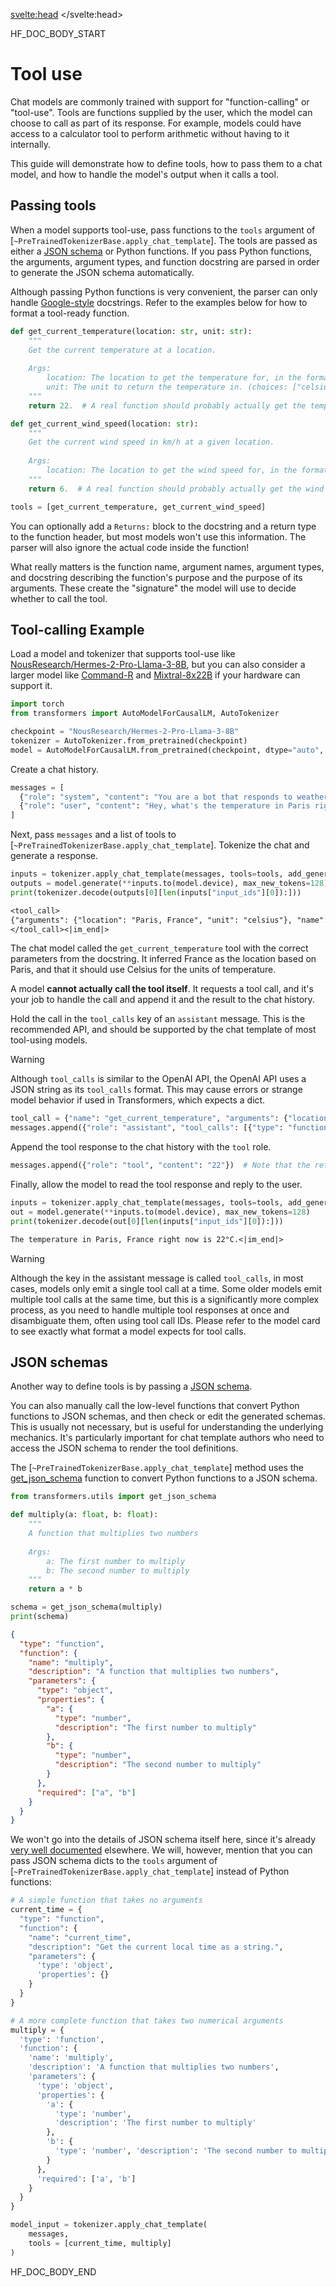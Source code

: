 <script lang="ts">
let fw: "pt" | "tf" = "pt";
onMount(() => {
    const urlParams = new URLSearchParams(window.location.search);
    fw = urlParams.get("fw") || "pt";
});
</script>
<svelte:head>
  <meta name="hf:doc:metadata" content={metadata} >
</svelte:head>

<!--HF DOCBUILD BODY START-->

HF_DOC_BODY_START

<!--Copyright 2024 The HuggingFace Team. All rights reserved.

Licensed under the Apache License, Version 2.0 (the "License"); you may not use this file except in compliance with
the License. You may obtain a copy of the License at

http://www.apache.org/licenses/LICENSE-2.0

Unless required by applicable law or agreed to in writing, software distributed under the License is distributed on
an "AS IS" BASIS, WITHOUT WARRANTIES OR CONDITIONS OF ANY KIND, either express or implied. See the License for the
specific language governing permissions and limitations under the License.

⚠️ Note that this file is in Markdown but contain specific syntax for our doc-builder (similar to MDX) that may not be
rendered properly in your Markdown viewer.

-->

# Tool use

Chat models are commonly trained with support for "function-calling" or "tool-use". Tools are functions supplied by the user, which the model can choose to call as part of its response. For example, models could have access to a calculator tool to perform arithmetic without having to it internally.

This guide will demonstrate how to define tools, how to pass them to a chat model, and how to handle the model's output when it calls a tool.

## Passing tools

When a model supports tool-use, pass functions to the `tools` argument of [`~PreTrainedTokenizerBase.apply_chat_template`].
The tools are passed as either a [JSON schema](https://json-schema.org/learn) or Python functions. If you pass Python functions,
the arguments, argument types, and function docstring are parsed in order to generate the JSON schema automatically.

Although passing Python functions is very convenient, the parser can only handle [Google-style](https://google.github.io/styleguide/pyguide.html#38-comments-and-docstrings)
docstrings. Refer to the examples below for how to format a tool-ready function.


```py
def get_current_temperature(location: str, unit: str):
    """
    Get the current temperature at a location.
    
    Args:
        location: The location to get the temperature for, in the format "City, Country"
        unit: The unit to return the temperature in. (choices: ["celsius", "fahrenheit"])
    """
    return 22.  # A real function should probably actually get the temperature!

def get_current_wind_speed(location: str):
    """
    Get the current wind speed in km/h at a given location.
    
    Args:
        location: The location to get the wind speed for, in the format "City, Country"
    """
    return 6.  # A real function should probably actually get the wind speed!

tools = [get_current_temperature, get_current_wind_speed]
```

You can optionally add a `Returns:` block to the docstring and a return type to the function header, but most models won't use this information. The parser will also ignore the actual code inside the function!

What really matters is the function name, argument names, argument types, and docstring describing the function's purpose
and the purpose of its arguments. These create the "signature" the model will use to decide whether to call the tool.

## Tool-calling Example

Load a model and tokenizer that supports tool-use like [NousResearch/Hermes-2-Pro-Llama-3-8B](https://hf.co/NousResearch/Hermes-2-Pro-Llama-3-8B), but you can also consider a larger model like [Command-R](./model_doc/cohere) and [Mixtral-8x22B](./model_doc/mixtral) if your hardware can support it.

```py
import torch
from transformers import AutoModelForCausalLM, AutoTokenizer

checkpoint = "NousResearch/Hermes-2-Pro-Llama-3-8B"
tokenizer = AutoTokenizer.from_pretrained(checkpoint)
model = AutoModelForCausalLM.from_pretrained(checkpoint, dtype="auto", device_map="auto")
```

Create a chat history.

```py
messages = [
  {"role": "system", "content": "You are a bot that responds to weather queries. You should reply with the unit used in the queried location."},
  {"role": "user", "content": "Hey, what's the temperature in Paris right now?"}
]
```

Next, pass `messages` and a list of tools to [`~PreTrainedTokenizerBase.apply_chat_template`]. Tokenize the chat and generate a response.

```py
inputs = tokenizer.apply_chat_template(messages, tools=tools, add_generation_prompt=True, return_dict=True, return_tensors="pt")
outputs = model.generate(**inputs.to(model.device), max_new_tokens=128)
print(tokenizer.decode(outputs[0][len(inputs["input_ids"][0]):]))
```

```txt
<tool_call>
{"arguments": {"location": "Paris, France", "unit": "celsius"}, "name": "get_current_temperature"}
</tool_call><|im_end|>
```

The chat model called the `get_current_temperature` tool with the correct parameters from the docstring. It inferred France as the location based on Paris, and that it should use Celsius for the units of temperature.

A model **cannot actually call the tool itself**. It requests a tool call, and it's your job to handle the call and append it and the result to the chat history.

Hold the call in the `tool_calls` key of an `assistant` message. This is the recommended API, and should be supported by the chat template of most tool-using models.

> [!WARNING]
> Although `tool_calls` is similar to the OpenAI API, the OpenAI API uses a JSON string as its `tool_calls` format. This may cause errors or strange model behavior if used in Transformers, which expects a dict.


```py
tool_call = {"name": "get_current_temperature", "arguments": {"location": "Paris, France", "unit": "celsius"}}
messages.append({"role": "assistant", "tool_calls": [{"type": "function", "function": tool_call}]})
```

Append the tool response to the chat history with the `tool` role.

```py
messages.append({"role": "tool", "content": "22"})  # Note that the returned content is always a string!
```

Finally, allow the model to read the tool response and reply to the user.

```py
inputs = tokenizer.apply_chat_template(messages, tools=tools, add_generation_prompt=True, return_dict=True, return_tensors="pt")
out = model.generate(**inputs.to(model.device), max_new_tokens=128)
print(tokenizer.decode(out[0][len(inputs["input_ids"][0]):]))
```

```txt
The temperature in Paris, France right now is 22°C.<|im_end|>
```

> [!WARNING]
> Although the key in the assistant message is called `tool_calls`, in most cases, models only emit a single tool call at a time. Some older models emit multiple tool calls at the same time, but this is a
> significantly more complex process, as you need to handle multiple tool responses at once and disambiguate them, often using tool call IDs. Please refer to the model card to see exactly what format a model expects for tool calls.


## JSON schemas

Another way to define tools is by passing a [JSON schema](https://json-schema.org/learn/getting-started-step-by-step).

You can also manually call the low-level functions that convert Python functions to JSON schemas, and then check or edit the generated schemas. This is usually not necessary, but is useful for understanding the underlying mechanics. It's particularly important
for chat template authors who need to access the JSON schema to render the tool definitions.

The  [`~PreTrainedTokenizerBase.apply_chat_template`] method uses the [get_json_schema](https://github.com/huggingface/transformers/blob/14561209291255e51c55260306c7d00c159381a5/src/transformers/utils/chat_template_utils.py#L205) function to convert Python functions to a JSON schema.

```py
from transformers.utils import get_json_schema

def multiply(a: float, b: float):
    """
    A function that multiplies two numbers
    
    Args:
        a: The first number to multiply
        b: The second number to multiply
    """
    return a * b

schema = get_json_schema(multiply)
print(schema)
```

```json
{
  "type": "function", 
  "function": {
    "name": "multiply", 
    "description": "A function that multiplies two numbers", 
    "parameters": {
      "type": "object", 
      "properties": {
        "a": {
          "type": "number", 
          "description": "The first number to multiply"
        }, 
        "b": {
          "type": "number",
          "description": "The second number to multiply"
        }
      }, 
      "required": ["a", "b"]
    }
  }
}
```

We won't go into the details of JSON schema itself here, since it's already [very well documented](https://json-schema.org/) elsewhere. We will, however, mention that you can pass JSON schema dicts to the `tools` argument of [`~PreTrainedTokenizerBase.apply_chat_template`] instead of Python functions:

```py
# A simple function that takes no arguments
current_time = {
  "type": "function", 
  "function": {
    "name": "current_time",
    "description": "Get the current local time as a string.",
    "parameters": {
      'type': 'object',
      'properties': {}
    }
  }
}

# A more complete function that takes two numerical arguments
multiply = {
  'type': 'function',
  'function': {
    'name': 'multiply',
    'description': 'A function that multiplies two numbers', 
    'parameters': {
      'type': 'object', 
      'properties': {
        'a': {
          'type': 'number',
          'description': 'The first number to multiply'
        }, 
        'b': {
          'type': 'number', 'description': 'The second number to multiply'
        }
      }, 
      'required': ['a', 'b']
    }
  }
}

model_input = tokenizer.apply_chat_template(
    messages,
    tools = [current_time, multiply]
)
```

<!--HF DOCBUILD BODY END-->

HF_DOC_BODY_END

